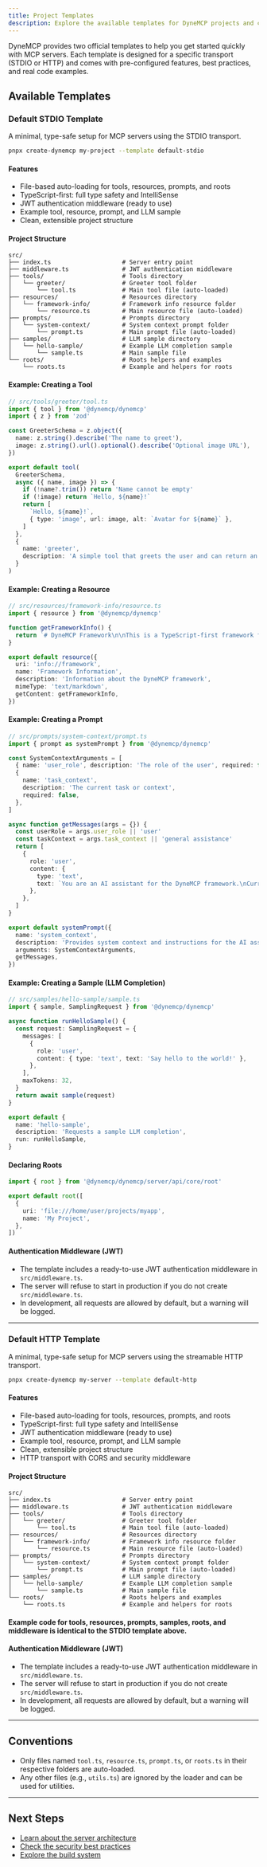 ```yaml
---
title: Project Templates
description: Explore the available templates for DyneMCP projects and choose the best starting point for your use case.
---
```


DyneMCP provides two official templates to help you get started quickly with MCP servers. Each template is designed for a specific transport (STDIO or HTTP) and comes with pre-configured features, best practices, and real code examples.

## Available Templates

### Default STDIO Template

A minimal, type-safe setup for MCP servers using the STDIO transport.

```bash
pnpx create-dynemcp my-project --template default-stdio
```

#### Features

- File-based auto-loading for tools, resources, prompts, and roots
- TypeScript-first: full type safety and IntelliSense
- JWT authentication middleware (ready to use)
- Example tool, resource, prompt, and LLM sample
- Clean, extensible project structure

#### Project Structure

```
src/
├── index.ts                    # Server entry point
├── middleware.ts               # JWT authentication middleware
├── tools/                      # Tools directory
│   └── greeter/                # Greeter tool folder
│       └── tool.ts             # Main tool file (auto-loaded)
├── resources/                  # Resources directory
│   └── framework-info/         # Framework info resource folder
│       └── resource.ts         # Main resource file (auto-loaded)
├── prompts/                    # Prompts directory
│   └── system-context/         # System context prompt folder
│       └── prompt.ts           # Main prompt file (auto-loaded)
├── samples/                    # LLM sample directory
│   └── hello-sample/           # Example LLM completion sample
│       └── sample.ts           # Main sample file
└── roots/                      # Roots helpers and examples
    └── roots.ts                # Example and helpers for roots
```

#### Example: Creating a Tool

```typescript
// src/tools/greeter/tool.ts
import { tool } from '@dynemcp/dynemcp'
import { z } from 'zod'

const GreeterSchema = z.object({
  name: z.string().describe('The name to greet'),
  image: z.string().url().optional().describe('Optional image URL'),
})

export default tool(
  GreeterSchema,
  async ({ name, image }) => {
    if (!name?.trim()) return 'Name cannot be empty'
    if (!image) return `Hello, ${name}!`
    return [
      `Hello, ${name}!`,
      { type: 'image', url: image, alt: `Avatar for ${name}` },
    ]
  },
  {
    name: 'greeter',
    description: 'A simple tool that greets the user and can return an image',
  }
)
```

#### Example: Creating a Resource

```typescript
// src/resources/framework-info/resource.ts
import { resource } from '@dynemcp/dynemcp'

function getFrameworkInfo() {
  return `# DyneMCP Framework\n\nThis is a TypeScript-first framework for building MCP servers.`
}

export default resource({
  uri: 'info://framework',
  name: 'Framework Information',
  description: 'Information about the DyneMCP framework',
  mimeType: 'text/markdown',
  getContent: getFrameworkInfo,
})
```

#### Example: Creating a Prompt

```typescript
// src/prompts/system-context/prompt.ts
import { prompt as systemPrompt } from '@dynemcp/dynemcp'

const SystemContextArguments = [
  { name: 'user_role', description: 'The role of the user', required: false },
  {
    name: 'task_context',
    description: 'The current task or context',
    required: false,
  },
]

async function getMessages(args = {}) {
  const userRole = args.user_role || 'user'
  const taskContext = args.task_context || 'general assistance'
  return [
    {
      role: 'user',
      content: {
        type: 'text',
        text: `You are an AI assistant for the DyneMCP framework.\nCurrent context: ${taskContext}`,
      },
    },
  ]
}

export default systemPrompt({
  name: 'system_context',
  description: 'Provides system context and instructions for the AI assistant',
  arguments: SystemContextArguments,
  getMessages,
})
```

#### Example: Creating a Sample (LLM Completion)

```typescript
// src/samples/hello-sample/sample.ts
import { sample, SamplingRequest } from '@dynemcp/dynemcp'

async function runHelloSample() {
  const request: SamplingRequest = {
    messages: [
      {
        role: 'user',
        content: { type: 'text', text: 'Say hello to the world!' },
      },
    ],
    maxTokens: 32,
  }
  return await sample(request)
}

export default {
  name: 'hello-sample',
  description: 'Requests a sample LLM completion',
  run: runHelloSample,
}
```

#### Declaring Roots

```typescript
import { root } from '@dynemcp/dynemcp/server/api/core/root'

export default root([
  {
    uri: 'file:///home/user/projects/myapp',
    name: 'My Project',
  },
])
```

#### Authentication Middleware (JWT)

- The template includes a ready-to-use JWT authentication middleware in `src/middleware.ts`.
- The server will refuse to start in production if you do not create `src/middleware.ts`.
- In development, all requests are allowed by default, but a warning will be logged.

---

### Default HTTP Template

A minimal, type-safe setup for MCP servers using the streamable HTTP transport.

```bash
pnpx create-dynemcp my-server --template default-http
```

#### Features

- File-based auto-loading for tools, resources, prompts, and roots
- TypeScript-first: full type safety and IntelliSense
- JWT authentication middleware (ready to use)
- Example tool, resource, prompt, and LLM sample
- Clean, extensible project structure
- HTTP transport with CORS and security middleware

#### Project Structure

```
src/
├── index.ts                    # Server entry point
├── middleware.ts               # JWT authentication middleware
├── tools/                      # Tools directory
│   └── greeter/                # Greeter tool folder
│       └── tool.ts             # Main tool file (auto-loaded)
├── resources/                  # Resources directory
│   └── framework-info/         # Framework info resource folder
│       └── resource.ts         # Main resource file (auto-loaded)
├── prompts/                    # Prompts directory
│   └── system-context/         # System context prompt folder
│       └── prompt.ts           # Main prompt file (auto-loaded)
├── samples/                    # LLM sample directory
│   └── hello-sample/           # Example LLM completion sample
│       └── sample.ts           # Main sample file
└── roots/                      # Roots helpers and examples
    └── roots.ts                # Example and helpers for roots
```

#### Example code for tools, resources, prompts, samples, roots, and middleware is identical to the STDIO template above.

#### Authentication Middleware (JWT)

- The template includes a ready-to-use JWT authentication middleware in `src/middleware.ts`.
- The server will refuse to start in production if you do not create `src/middleware.ts`.
- In development, all requests are allowed by default, but a warning will be logged.

---

## Conventions

- Only files named `tool.ts`, `resource.ts`, `prompt.ts`, or `roots.ts` in their respective folders are auto-loaded.
- Any other files (e.g., `utils.ts`) are ignored by the loader and can be used for utilities.

---

## Next Steps

- [Learn about the server architecture](/reference/server)
- [Check the security best practices](/guides/security)
- [Explore the build system](/reference/build-system)
